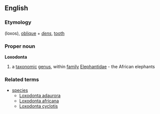 ==English==
===Etymology===
{{Gr.}} (loxos), [[oblique]] + {{L.}} ''[[dens]]'', [[tooth]]
<!-- needs Greek script -->

===Proper noun===
{{wikipedia}}
'''Loxodonta'''
#a [[taxonomic]] [[genus]], within [[family]] [[Elephantidae]] - the African elephants
===Related terms===
{{wikispecies}}
*[[species]]
**[[Loxodonta adaurora]]
**[[Loxodonta africana]]
**[[Loxodonta cyclotis]]